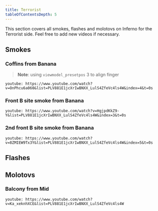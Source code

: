 ```yaml
---
title: Terrorist
tableOfContentsDepth: 5
---
```


This section covers all smokes, flashes and molotovs on Inferno for the Terrorist side.
Feel free to add new videos if necessary.

## Smokes

### Coffins from Banana

> **Note**: using `viewmodel_presetpos` 3 to align finger

`youtube: https://www.youtube.com/watch?v=OnPhcu6a060&list=PLV881E1jcXrIwBNXX_LulS4ZfeVc4ls4W&index=4&t=0s`

### Front B site smoke from Banana

`youtube: https://www.youtube.com/watch?v=HgjpdKkZ9-Y&list=PLV881E1jcXrIwBNXX_LulS4ZfeVc4ls4W&index=3&t=0s`

### 2nd front B site smoke from Banana

`youtube: https://www.youtube.com/watch?v=8ZMIEW9Tx3Y&list=PLV881E1jcXrIwBNXX_LulS4ZfeVc4ls4W&index=5&t=0s`

## Flashes

## Molotovs

### Balcony from Mid

`youtube: https://www.youtube.com/watch?v=Ka_xeknhXCE&list=PLV881E1jcXrIwBNXX_LulS4ZfeVc4ls4W`

